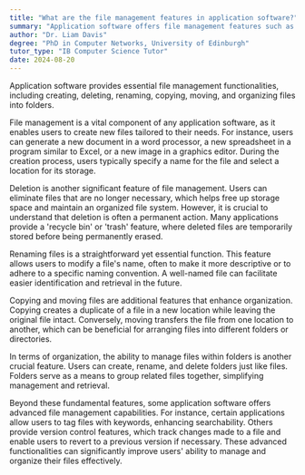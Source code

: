 ```yaml
---
title: "What are the file management features in application software?"
summary: "Application software offers file management features such as file creation, deletion, renaming, copying, moving, and organising into folders."
author: "Dr. Liam Davis"
degree: "PhD in Computer Networks, University of Edinburgh"
tutor_type: "IB Computer Science Tutor"
date: 2024-08-20
---
```


Application software provides essential file management functionalities, including creating, deleting, renaming, copying, moving, and organizing files into folders.

File management is a vital component of any application software, as it enables users to create new files tailored to their needs. For instance, users can generate a new document in a word processor, a new spreadsheet in a program similar to Excel, or a new image in a graphics editor. During the creation process, users typically specify a name for the file and select a location for its storage.

Deletion is another significant feature of file management. Users can eliminate files that are no longer necessary, which helps free up storage space and maintain an organized file system. However, it is crucial to understand that deletion is often a permanent action. Many applications provide a 'recycle bin' or 'trash' feature, where deleted files are temporarily stored before being permanently erased.

Renaming files is a straightforward yet essential function. This feature allows users to modify a file's name, often to make it more descriptive or to adhere to a specific naming convention. A well-named file can facilitate easier identification and retrieval in the future.

Copying and moving files are additional features that enhance organization. Copying creates a duplicate of a file in a new location while leaving the original file intact. Conversely, moving transfers the file from one location to another, which can be beneficial for arranging files into different folders or directories.

In terms of organization, the ability to manage files within folders is another crucial feature. Users can create, rename, and delete folders just like files. Folders serve as a means to group related files together, simplifying management and retrieval.

Beyond these fundamental features, some application software offers advanced file management capabilities. For instance, certain applications allow users to tag files with keywords, enhancing searchability. Others provide version control features, which track changes made to a file and enable users to revert to a previous version if necessary. These advanced functionalities can significantly improve users' ability to manage and organize their files effectively.
    